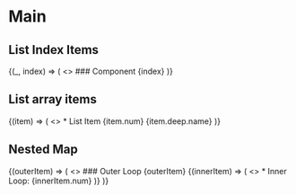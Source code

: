 # Main

## List Index Items

<ForEach arr={props.arr}>
  {(_, index) => (
    <>
      ### Component {index}
    </>
  )}
</ForEach>

## List array items

<ForEach arr={props.nestedArr}>
  {(item) => (
    <>
      * List Item {item.num} {item.deep.name}
    </>
  )}
</ForEach>

## Nested Map

<ForEach arr={props.arr}>
  {(outerItem) => (
    <>
      ### Outer Loop {outerItem}
      <ForEach arr={props.nestedArr}>
        {(innerItem) => (
          <>
            * Inner Loop: {innerItem.num}
          </>
        )}
      </ForEach>
    </>
  )}
</ForEach>